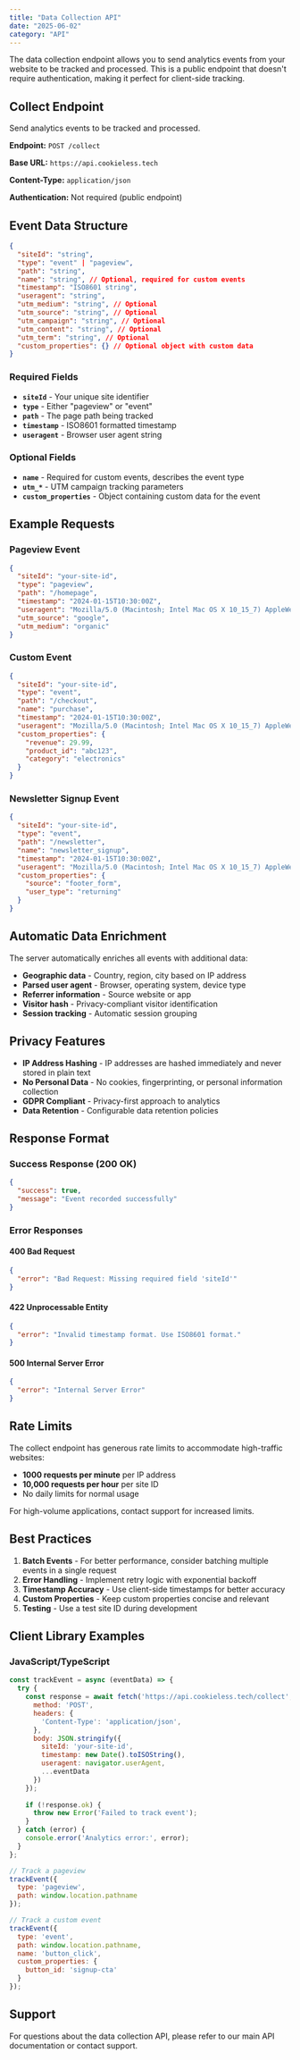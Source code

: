 ```yaml
---
title: "Data Collection API"
date: "2025-06-02"
category: "API"
---
```


The data collection endpoint allows you to send analytics events from your website to be tracked and processed. This is a public endpoint that doesn't require authentication, making it perfect for client-side tracking.

## Collect Endpoint

Send analytics events to be tracked and processed.

**Endpoint:** `POST /collect`

**Base URL:** `https://api.cookieless.tech`

**Content-Type:** `application/json`

**Authentication:** Not required (public endpoint)

## Event Data Structure

```json
{
  "siteId": "string",
  "type": "event" | "pageview",
  "path": "string",
  "name": "string", // Optional, required for custom events
  "timestamp": "ISO8601 string",
  "useragent": "string",
  "utm_medium": "string", // Optional
  "utm_source": "string", // Optional
  "utm_campaign": "string", // Optional
  "utm_content": "string", // Optional
  "utm_term": "string", // Optional
  "custom_properties": {} // Optional object with custom data
}
```

### Required Fields

- **`siteId`** - Your unique site identifier
- **`type`** - Either "pageview" or "event"
- **`path`** - The page path being tracked
- **`timestamp`** - ISO8601 formatted timestamp
- **`useragent`** - Browser user agent string

### Optional Fields

- **`name`** - Required for custom events, describes the event type
- **`utm_*`** - UTM campaign tracking parameters
- **`custom_properties`** - Object containing custom data for the event

## Example Requests

### Pageview Event

```json
{
  "siteId": "your-site-id",
  "type": "pageview",
  "path": "/homepage",
  "timestamp": "2024-01-15T10:30:00Z",
  "useragent": "Mozilla/5.0 (Macintosh; Intel Mac OS X 10_15_7) AppleWebKit/537.36",
  "utm_source": "google",
  "utm_medium": "organic"
}
```

### Custom Event

```json
{
  "siteId": "your-site-id",
  "type": "event",
  "path": "/checkout",
  "name": "purchase",
  "timestamp": "2024-01-15T10:30:00Z",
  "useragent": "Mozilla/5.0 (Macintosh; Intel Mac OS X 10_15_7) AppleWebKit/537.36",
  "custom_properties": {
    "revenue": 29.99,
    "product_id": "abc123",
    "category": "electronics"
  }
}
```

### Newsletter Signup Event

```json
{
  "siteId": "your-site-id",
  "type": "event",
  "path": "/newsletter",
  "name": "newsletter_signup",
  "timestamp": "2024-01-15T10:30:00Z",
  "useragent": "Mozilla/5.0 (Macintosh; Intel Mac OS X 10_15_7) AppleWebKit/537.36",
  "custom_properties": {
    "source": "footer_form",
    "user_type": "returning"
  }
}
```

## Automatic Data Enrichment

The server automatically enriches all events with additional data:

- **Geographic data** - Country, region, city based on IP address
- **Parsed user agent** - Browser, operating system, device type
- **Referrer information** - Source website or app
- **Visitor hash** - Privacy-compliant visitor identification
- **Session tracking** - Automatic session grouping

## Privacy Features

- **IP Address Hashing** - IP addresses are hashed immediately and never stored in plain text
- **No Personal Data** - No cookies, fingerprinting, or personal information collection
- **GDPR Compliant** - Privacy-first approach to analytics
- **Data Retention** - Configurable data retention policies

## Response Format

### Success Response (200 OK)
```json
{
  "success": true,
  "message": "Event recorded successfully"
}
```

### Error Responses

#### 400 Bad Request
```json
{
  "error": "Bad Request: Missing required field 'siteId'"
}
```

#### 422 Unprocessable Entity
```json
{
  "error": "Invalid timestamp format. Use ISO8601 format."
}
```

#### 500 Internal Server Error
```json
{
  "error": "Internal Server Error"
}
```

## Rate Limits

The collect endpoint has generous rate limits to accommodate high-traffic websites:

- **1000 requests per minute** per IP address
- **10,000 requests per hour** per site ID
- No daily limits for normal usage

For high-volume applications, contact support for increased limits.

## Best Practices

1. **Batch Events** - For better performance, consider batching multiple events in a single request
2. **Error Handling** - Implement retry logic with exponential backoff
3. **Timestamp Accuracy** - Use client-side timestamps for better accuracy
4. **Custom Properties** - Keep custom properties concise and relevant
5. **Testing** - Use a test site ID during development

## Client Library Examples

### JavaScript/TypeScript
```javascript
const trackEvent = async (eventData) => {
  try {
    const response = await fetch('https://api.cookieless.tech/collect', {
      method: 'POST',
      headers: {
        'Content-Type': 'application/json',
      },
      body: JSON.stringify({
        siteId: 'your-site-id',
        timestamp: new Date().toISOString(),
        useragent: navigator.userAgent,
        ...eventData
      })
    });
    
    if (!response.ok) {
      throw new Error('Failed to track event');
    }
  } catch (error) {
    console.error('Analytics error:', error);
  }
};

// Track a pageview
trackEvent({
  type: 'pageview',
  path: window.location.pathname
});

// Track a custom event
trackEvent({
  type: 'event',
  path: window.location.pathname,
  name: 'button_click',
  custom_properties: {
    button_id: 'signup-cta'
  }
});
```

## Support

For questions about the data collection API, please refer to our main API documentation or contact support.

